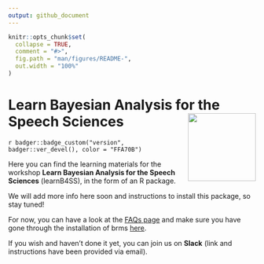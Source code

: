 ```yaml
---
output: github_document
---
```


<!-- README.md is generated from README.Rmd. Please edit that file -->

```r
knitr::opts_chunk$set(
  collapse = TRUE,
  comment = "#>",
  fig.path = "man/figures/README-",
  out.width = "100%"
)
```

# Learn Bayesian Analysis for the Speech Sciences <a href='https://learnb4ss.github.io/learnB4SS'><img src='man/figures/logo.png' align="right" height="138" /></a>

<!-- badges: start -->
`r badger::badge_custom("version", badger::ver_devel(), color = "FFA70B")`
<!-- badges: end -->

Here you can find the learning materials for the workshop **Learn Bayesian Analysis for the Speech Sciences** (learnB4SS), in the form of an R package.

We will add more info here soon and instructions to install this package, so stay tuned!

For now, you can have a look at the [FAQs page](https://learnb4ss.github.io/learnB4SS/articles/faqs.html) and make sure you have gone through the installation of brms [here](https://learnb4ss.github.io/learnB4SS/articles/install-brms.html).

If you wish and haven't done it yet, you can join us on **Slack** (link and instructions have been provided via email).


